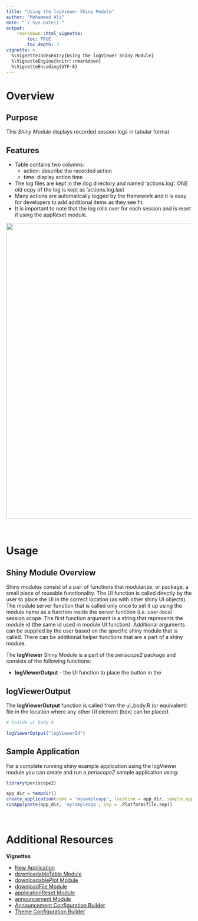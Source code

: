 ```yaml
---
title: "Using the logViewer Shiny Module"
author: "Mohammed Ali"
date: "`r Sys.Date()`"
output: 
    rmarkdown::html_vignette:
        toc: TRUE
        toc_depth: 3
vignette: >
  %\VignetteIndexEntry{Using the logViewer Shiny Module}
  %\VignetteEngine{knitr::rmarkdown}
  %\VignetteEncoding{UTF-8}
---
```


# Overview

## Purpose 

This *Shiny Module* displays recorded session logs in tabular format

## Features

* Table contains two columns:
  * action: describe the recorded action
  * time: display action time
* The log files are kept in the /log directory and named 'actions.log'. ONE old copy of the log is kept as 'actions.log.last
* Many actions are automatically logged by the framework and it is easy for developers to add additional items as they see fit.
* It is important to note that the log rolls over for each session and is reset if using the appReset module.
  
<center><img src="figures/user_action_log.jpg" width="800px"></center>
<br>

# Usage

## Shiny Module Overview

Shiny modules consist of a pair of functions that modularize, or package, a small piece of reusable functionality.  The UI function is called directly by the user to place the UI in the correct location (as with other shiny UI objects). The module server function that is called only once to set it up using the module name as a function inside the server function (i.e. user-local session scope.  The first function argument is a string that represents the module id (the same id used in module UI function). Additional arguments can be supplied by the user based on the specific shiny module that is called.  There can be additional helper functions that are a part of a shiny module.

The **logViewer** Shiny Module is a part of the *periscope2* package and consists of the following functions:

* **logViewerOutput** - the UI function to place the button in the 

## logViewerOutput

The **logViewerOutput** function is called from the ui_body.R (or equivalent) file in the location where any other UI element (box) can be placed.  

```r
# Inside ui_body.R

logViewerOutput("logViewerId")
```


## Sample Application

For a complete running shiny example application using the logViewer module you can create and run a *periscope2* sample application using:

```r
library(periscope2)

app_dir = tempdir()
create_application(name = 'mysampleapp', location = app_dir, sample_app = TRUE)
runApp(paste(app_dir, 'mysampleapp', sep = .Platform$file.sep))
```

<br>

# Additional Resources


**Vignettes**

* [New Application](new-application.html)
* [downloadableTable Module](downloadableTable-module.html)
* [downloadablePlot Module](downloadablePlot-module.html)
* [downloadFile Module](downloadFile-module.html)
* [applicationReset Module](applicationReset-module.html)
* [announcement Module](announcement-module.html)
* [Announcement Configuration Builder](announcement_addin.html)
* [Theme Configuration Builder](themeBuilder_addin.html)
